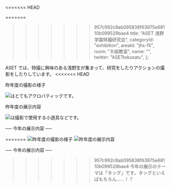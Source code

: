 <<<<<<< HEAD

=======
>>>>>>> 957c992c8ab095838f63975e68110b099529bae4
  title: "ASET 浅野学園特撮研究会",
  categoryId: "exhibition",
  areaId: "jhs-f5",
  room: "Ｂ組教室",
  name: "",
  twitter: "ASETtokusatu",
};

ASET では、特撮に興味のある浅野生が集まって、研究をしたりアクションの撮影をしたりしています。
<<<<<<< HEAD

昨年度の撮影の様子

<Image
  src="aset/shooting.jpeg"
  alt="はとてもアクロバティックです。"
  layout="fill"
/>

昨年度の展示内容

<Image
  src="aset/exhibition.jpeg"
  alt="は撮影で使用する小道具などです。"
  layout="fill"
/>

── 今年の展示内容 ──

=======
![](aset/shooting.jpeg "昨年度の撮影の様子")
![](aset/exhibition.jpeg "昨年度の展示内容")

── 今年の展示内容 ──<br />
>>>>>>> 957c992c8ab095838f63975e68110b099529bae4
今年の展示のテーマは「タッグ」です。タッグといえばもちろん......！？

